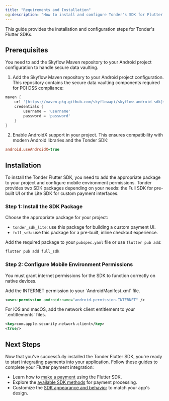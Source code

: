 ```yaml
---
title: "Requirements and Installation"
og:description: "How to install and configure Tonder's SDK for Flutter."
---
```


This guide provides the installation and configuration steps for Tonder's Flutter SDKs.

## Prerequisites

You need to add the Skyflow Maven repository to your Android project configuration to handle secure data vaulting.

1. Add the Skyflow Maven repository to your Android project configuration. This repository contains the secure data vaulting components required for PCI DSS compliance:

```gradle title="android/build.gradle"
maven {
    url '[https://maven.pkg.github.com/skyflowapi/skyflow-android-sdk](https://maven.pkg.github.com/skyflowapi/skyflow-android-sdk)'
    credentials {
        username = 'username'
        password = 'password'
    }
}
```

2. Enable AndroidX support in your project. This ensures compatibility with modern Android libraries and the Tonder SDK:

```ini title="android/gradle.properties"
android.useAndroidX=true
```

## Installation

To install the Tonder Flutter SDK, you need to add the appropriate package to your project and configure mobile environment permissions. Tonder provides two SDK packages depending on your needs: the Full SDK for pre-built UI or the Lite SDK for custom payment interfaces.

### Step 1: Install the SDK Package

Choose the appropriate package for your project:

- `tonder_sdk_lite`: use this package for building a custom payment UI.
- `full_sdk`: use this package for a pre-built, inline checkout experience.

Add the required package to your `pubspec.yaml` file or use `flutter pub add`:

```bash
flutter pub add full_sdk
```

### Step 2: Configure Mobile Environment Permissions

You must grant internet permissions for the SDK to function correctly on native devices.

<Tabs>
<Tab title="Android">
Add the INTERNET permission to your `AndroidManifest.xml` file.

```xml
<uses-permission android:name="android.permission.INTERNET" />
```
</Tab>
<Tab title="iOS / macOS">
For iOS and macOS, add the network client entitlement to your `.entitlements` files.

```xml
<key>com.apple.security.network.client</key>
<true/>
```
</Tab>
</Tabs>

## Next Steps

Now that you've successfully installed the Tonder Flutter SDK, you're ready to start integrating payments into your application. Follow these guides to complete your Flutter payment integration:

- Learn how to [make a payment](/sdk-integration/mobile/flutter/make-a-payment) using the Flutter SDK.
- Explore the [available SDK methods](/sdk-integration/mobile/flutter/methods) for payment processing.
- Customize the [SDK appearance and behavior](/sdk-integration/mobile/flutter/customization) to match your app's design.
